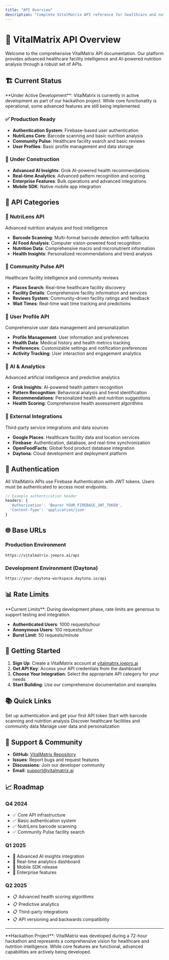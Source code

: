 ```yaml
---
title: "API Overview"
description: "Complete VitalMatrix API reference for healthcare and nutrition intelligence"
---
```


# 🚀 VitalMatrix API Overview

Welcome to the comprehensive VitalMatrix API documentation. Our platform provides advanced healthcare facility intelligence and AI-powered nutrition analysis through a robust set of APIs.

## 🏗️ **Current Status**

<Warning>
**Under Active Development**: VitalMatrix is currently in active development as part of our hackathon project. While core functionality is operational, some advanced features are still being implemented.
</Warning>

### ✅ **Production Ready**
- **Authentication System**: Firebase-based user authentication
- **NutriLens Core**: Barcode scanning and basic nutrition analysis
- **Community Pulse**: Healthcare facility search and basic reviews
- **User Profiles**: Basic profile management and data storage

### 🚧 **Under Construction**
- **Advanced AI Insights**: Grok AI-powered health recommendations
- **Real-time Analytics**: Advanced pattern recognition and scoring
- **Enterprise Features**: Bulk operations and advanced integrations
- **Mobile SDK**: Native mobile app integration

## 🌟 **API Categories**

### 🍎 **NutriLens API**
Advanced nutrition analysis and food intelligence
- **Barcode Scanning**: Multi-format barcode detection with fallbacks
- **AI Food Analysis**: Computer vision-powered food recognition
- **Nutrition Data**: Comprehensive macro and micronutrient information
- **Health Insights**: Personalized recommendations and trend analysis

### 🏥 **Community Pulse API**
Healthcare facility intelligence and community reviews
- **Places Search**: Real-time healthcare facility discovery
- **Facility Details**: Comprehensive facility information and services
- **Reviews System**: Community-driven facility ratings and feedback
- **Wait Times**: Real-time wait time tracking and predictions

### 👤 **User Profile API**
Comprehensive user data management and personalization
- **Profile Management**: User information and preferences
- **Health Data**: Medical history and health metrics tracking
- **Preferences**: Customizable settings and notification preferences
- **Activity Tracking**: User interaction and engagement analytics

### 🤖 **AI & Analytics**
Advanced artificial intelligence and predictive analytics
- **Grok Insights**: AI-powered health pattern recognition
- **Pattern Recognition**: Behavioral analysis and trend identification
- **Recommendations**: Personalized health and nutrition suggestions
- **Health Scoring**: Comprehensive health assessment algorithms

### 🔗 **External Integrations**
Third-party service integrations and data sources
- **Google Places**: Healthcare facility data and location services
- **Firebase**: Authentication, database, and real-time synchronization
- **OpenFoodFacts**: Global food product database integration
- **Daytona**: Cloud development and deployment platform

## 🔐 **Authentication**

All VitalMatrix APIs use Firebase Authentication with JWT tokens. Users must be authenticated to access most endpoints.

```javascript
// Example authentication header
headers: {
  'Authorization': 'Bearer YOUR_FIREBASE_JWT_TOKEN',
  'Content-Type': 'application/json'
}
```

## 🌐 **Base URLs**

### Production Environment
```
https://vitalmatrix.joepro.ai/api
```

### Development Environment (Daytona)
```
https://your-daytona-workspace.daytona.io/api
```

## 📊 **Rate Limits**

<Info>
**Current Limits**: During development phase, rate limits are generous to support testing and integration.
</Info>

- **Authenticated Users**: 1000 requests/hour
- **Anonymous Users**: 100 requests/hour
- **Burst Limit**: 50 requests/minute

## 🚀 **Getting Started**

1. **Sign Up**: Create a VitalMatrix account at [vitalmatrix.joepro.ai](https://vitalmatrix.joepro.ai)
2. **Get API Key**: Access your API credentials from the dashboard
3. **Choose Your Integration**: Select the appropriate API category for your needs
4. **Start Building**: Use our comprehensive documentation and examples

## 📚 **Quick Links**

<CardGroup cols={2}>
  <Card title="Authentication Guide" icon="key" href="/api-reference/authentication">
    Set up authentication and get your first API token
  </Card>
  <Card title="NutriLens API" icon="apple" href="/api-reference/nutrilens/barcode-scan">
    Start with barcode scanning and nutrition analysis
  </Card>
  <Card title="Community Pulse API" icon="hospital" href="/api-reference/community/places-search">
    Discover healthcare facilities and community data
  </Card>
  <Card title="User Profile API" icon="user" href="/api-reference/user/profile-management">
    Manage user data and personalization
  </Card>
</CardGroup>

## 🤝 **Support & Community**

- **GitHub**: [VitalMatrix Repository](https://github.com/JoeProAI/VitalMatrix)
- **Issues**: Report bugs and request features
- **Discussions**: Join our developer community
- **Email**: support@vitalmatrix.ai

## 📈 **Roadmap**

### Q4 2024
- ✅ Core API infrastructure
- ✅ Basic authentication system
- ✅ NutriLens barcode scanning
- ✅ Community Pulse facility search

### Q1 2025
- 🚧 Advanced AI insights integration
- 🚧 Real-time analytics dashboard
- 🚧 Mobile SDK release
- 🚧 Enterprise features

### Q2 2025
- 📋 Advanced health scoring algorithms
- 📋 Predictive analytics
- 📋 Third-party integrations
- 📋 API versioning and backwards compatibility

---

<Note>
**Hackathon Project**: VitalMatrix was developed during a 72-hour hackathon and represents a comprehensive vision for healthcare and nutrition intelligence. While core features are functional, advanced capabilities are actively being developed.
</Note>
